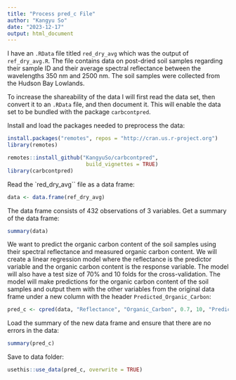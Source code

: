 ```yaml
---
title: "Process pred_c File"
author: "Kangyu So"
date: "2023-12-17"
output: html_document
---
```


I have an `.RData` file titled `red_dry_avg` which was the output of `ref_dry_avg.R`. The file contains data on post-dried soil samples regarding their sample ID and their average spectral reflectance between the wavelengths 350 nm and 2500 nm. The soil samples were collected from the Hudson Bay Lowlands.

To increase the shareability of the data I will first read the data set, then convert it to an `.RData` file, and then document it. This will enable the data set to be bundled with the package `carbcontpred`.

Install and load the packages needed to preprocess the data:
```r
install.packages("remotes", repos = "http://cran.us.r-project.org")
library(remotes)

remotes::install_github("KangyuSo/carbcontpred", 
                         build_vignettes = TRUE)
library(carbcontpred)
```

Read the `red_dry_avg`` file as a data frame:
```r
data <- data.frame(ref_dry_avg)
```

The data frame consists of 432 observations of 3 variables. Get a summary of the data frame:
```r
summary(data)
```

We want to predict the organic carbon content of the soil samples using their spectral reflectance and measured organic carbon content. We will create a linear regression model where the reflectance is the predictor variable and the organic carbon content is the response variable. The model will also have a test size of 70% and 10 folds for the cross-validation. The model will make predictions for the organic carbon content of the soil samples and output them with the other variables from the original data frame under a new column with the header `Predicted_Organic_Carbon`:
```r
pred_c <- cpred(data, "Reflectance", "Organic_Carbon", 0.7, 10, "Predicted_Organic_Carbon")
```

Load the summary of the new data frame and ensure that there are no errors in the data:
```r
summary(pred_c)
```

Save to data folder:
```r
usethis::use_data(pred_c, overwrite = TRUE)
```
